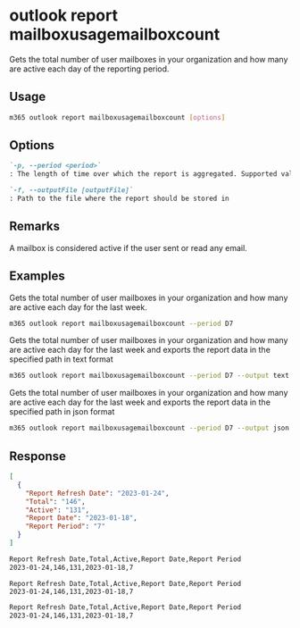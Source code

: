 
# outlook report mailboxusagemailboxcount

Gets the total number of user mailboxes in your organization and how many are active each day of the reporting period.

## Usage

```sh
m365 outlook report mailboxusagemailboxcount [options]
```

## Options

```md defintion-list
`-p, --period <period>`
: The length of time over which the report is aggregated. Supported values `D7`, `D30`, `D90`, `D180`.

`-f, --outputFile [outputFile]`
: Path to the file where the report should be stored in
```

<Global />

## Remarks

A mailbox is considered active if the user sent or read any email.

## Examples

Gets the total number of user mailboxes in your organization and how many are active each day for the last week.

```sh
m365 outlook report mailboxusagemailboxcount --period D7
```

Gets the total number of user mailboxes in your organization and how many are active each day for the last week and exports the report data in the specified path in text format

```sh
m365 outlook report mailboxusagemailboxcount --period D7 --output text > "mailboxusagemailboxcount.txt"
```

Gets the total number of user mailboxes in your organization and how many are active each day for the last week and exports the report data in the specified path in json format

```sh
m365 outlook report mailboxusagemailboxcount --period D7 --output json > "mailboxusagemailboxcount.json"
```

## Response

<Tabs>
  <TabItem value="JSON">

  ```json
  [
    {
      "Report Refresh Date": "2023-01-24",
      "Total": "146",
      "Active": "131",
      "Report Date": "2023-01-18",
      "Report Period": "7"
    }
  ]
  ```

  </TabItem>
  <TabItem value="Text">

  ```txt
  Report Refresh Date,Total,Active,Report Date,Report Period
  2023-01-24,146,131,2023-01-18,7
  ```

  </TabItem>
  <TabItem value="CSV">

  ```csv
  Report Refresh Date,Total,Active,Report Date,Report Period
  2023-01-24,146,131,2023-01-18,7
  ```

  </TabItem>
  <TabItem value="Markdown">

  ```md
  Report Refresh Date,Total,Active,Report Date,Report Period
  2023-01-24,146,131,2023-01-18,7
  ```

  </TabItem>
</Tabs>

